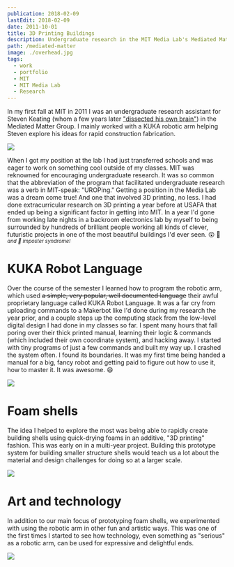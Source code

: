 ```yaml
---
publication: 2018-02-09
lastEdit: 2018-02-09
date: 2011-10-01
title: 3D Printing Buildings
description: Undergraduate research in the MIT Media Lab's Mediated Matter group
path: /mediated-matter
image: ./overhead.jpg
tags:
  - work
  - portfolio
  - MIT
  - MIT Media Lab
  - Research
---
```


In my first fall at MIT in 2011 I was an undergraduate research assistant for Steven Keating (whom a few years later ["dissected his own brain"](https://www.wired.com/2016/02/the-man-who-dissected-his-own-brain/)) in the Mediated Matter Group. I mainly worked with a KUKA robotic arm helping Steven explore his ideas for rapid construction fabrication.


<Image src={meandstevepic} caption="Me and Steven cheesin' it up in front of the test bed after a successful experiment 🤓" />

When I got my position at the lab I had just transferred schools and was eager to work on something cool outside of my classes. MIT was reknowned for encouraging undergraduate research. It was so common that the abbreviation of the program that facilitated undergraduate research was a verb in MIT-speak: "UROPing." Getting a position in the Media Lab was a dream come true! And one that involved 3D printing, no less. I had done extracurricular research on 3D printing a year before at USAFA that ended up being a significant factor in getting into MIT. In a year I'd gone from working late nights in a backroom electronics lab by myself to being surrounded by hundreds of brilliant people working all kinds of clever, futuristic projects in one of the most beautiful buildings I'd ever seen. 😲 💙 <small>_and 👋 imposter syndrome!_</small>

# KUKA Robot Language

Over the course of the semester I learned how to program the robotic arm, which used ~~a simple, very popular, well documented language~~ their awful proprietary language called KUKA Robot Language. It was a far cry from uploading commands to a Makerbot like I'd done during my research the year prior, and a couple steps up the computing stack from the low-level digital design I had done in my classes so far. I spent many hours that fall poring over their thick printed manual, learning their logic & commands (which included their own coordinate system), and hacking away. I started with tiny programs of just a few commands and built my way up. I crashed the system often. I found its boundaries. It was my first time being handed a manual for a big, fancy robot and getting paid to figure out how to use it, how to master it. It was awesome. 😄


<Image src={experimentPic} caption="One of our first successful experiments using the arm and the foam canister in tandem" />

# Foam shells

The idea I helped to explore the most was being able to rapidly create building shells using quick-drying foams in an additive, "3D printing" fashion. This was early on in a multi-year project. Building this prototype system for building smaller structure shells would teach us a lot about the material and design challenges for doing so at a larger scale.


<Image src={closeup} caption="A close up on one of the printed shells" />

# Art and technology

In addition to our main focus of prototyping foam shells, we experimented with using the robotic arm in other fun and artistic ways. This was one of the first times I started to see how technology, even something as "serious" as a robotic arm, can be used for expressive and delightful ends.


<Image src={lightcloseup} caption="Light art made with long exposure photography and the robotic arm. I love looking closely at the paths the arm makes, its complex planning laid out so neatly" />
